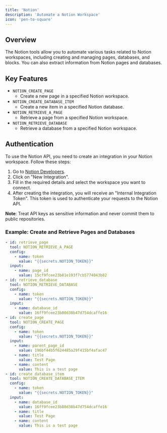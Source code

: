 ```yaml
---
title: 'Notion'
description: 'Automate a Notion Workspace'
icon: 'pen-to-square'
---
```



## Overview
The Notion tools allow you to automate various tasks related to Notion workspaces, including creating and managing pages, databases, and blocks. You can also extract information from Notion pages and databases.

## Key Features
- `NOTION_CREATE_PAGE`
  - Create a new page in a specified Notion workspace.
- `NOTION_CREATE_DATABASE_ITEM`
  - Create a new item in a specified Notion database.
- `NOTION_RETRIEVE_A_PAGE`
  - Retrieve a page from a specified Notion workspace.
- `NOTION_RETRIEVE_DATABASE`
  - Retrieve a database from a specified Notion workspace.


## Authentication

To use the Notion API, you need to create an integration in your Notion workspace. Follow these steps:
1. Go to [Notion Developers](https://www.notion.so/my-integrations).
2. Click on "New Integration".
3. Fill in the required details and select the workspace you want to connect.
4. After creating the integration, you will receive an "Internal Integration Token". This token is used to authenticate your requests to the Notion API.

**Note**: Treat API keys as sensitive information and never commit them to public repositories.

### Example: Create and Retrieve Pages and Databases
```yaml
- id: retrieve_page
  tool: NOTION_RETRIEVE_A_PAGE
  config:
    - name: token
      value: "{{secrets.NOTION_TOKEN}}"
  input:
    - name: page_id
      value: 15cf9fcee23b81e193f7cb5774043b82
- id: retrieve_database
  tool: NOTION_RETRIEVE_DATABASE
  config:
    - name: token
      value: "{{secrets.NOTION_TOKEN}}"
  input:
    - name: database_id
      value: 16ff9fcee23b80d38b47d754dcaffe16
- id: create_page
  tool: NOTION_CREATE_PAGE
  config:
    - name: token
      value: "{{secrets.NOTION_TOKEN}}"
  input:
    - name: parent_page_id
      value: 196bf44b5f624485a29f415bf4afac47
    - name: title
      value: Test Page
    - name: content
      value: This is a test page
- id: create_database_item
  tool: NOTION_CREATE_DATABASE_ITEM
  config:
    - name: token
      value: "{{secrets.NOTION_TOKEN}}"
  input:
    - name: database_id
      value: 16ff9fcee23b80d38b47d754dcaffe16
    - name: title
      value: Test Page
    - name: content
      value: This is a test page
```
